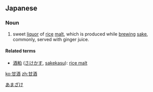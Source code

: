 ==Japanese==
{{ja-kanjitab|甘|酒}}

===Noun===
{{ja-noun|あまざけ}}

# sweet [[liquor]] of [[rice]] [[malt]], which is produced while [[brewing]] [[sake]], commonly, served with ginger juice.

====Related terms====
* [[酒粕]] ([[さけかす]], [[sakekasu]]): [[rice malt]]

[[Category:ja:Alcoholic beverages|あまざけ]]

[[ko:甘酒]]
[[zh:甘酒]]